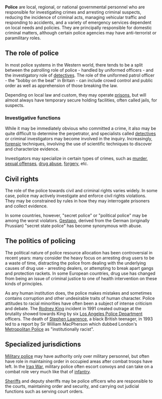 {{subpages}}
'''Police''' are local, regional, or national governmental personnel who are responsible for investigating crimes and arresting criminal suspects, reducing the incidence of criminal acts, managing vehicular traffic and responding to accidents, and a variety of emergency services dependent on local needs and policies. They are principally responsible for domestic criminal matters, although certain police agencies may have anti-terrorist or paramilitary roles.

== The role of police ==
In most police systems in the Western world, there tends to be a split between the patrolling role of police - handled by uniformed officers - and the investigatory role of [[detective]]s. The role of the uniformed patrol officer - the "bobby on the beat" in Britain - can include crowd control and public order as well as apprehension of those breaking the law.

Depending on local law and custom, they may operate [[prison]]s, but will almost always have temporary secure holding facilities, often called jails, for suspects.

=== Investigative functions ===
While it may be immediately obvious who committed a crime, it also may be quite difficult to determine the perpetrator, and specialists called [[detective]]s or criminal investigators may become involved in the inquiry. Increasingly, [[forensic]] techniques, involving the use of scientific techniques to discover and characterize evidence.

Investigators may specialize in certain types of crimes, such as [[murder]], [[sexual offense]]s, [[drug abuse]], [[forgery]], etc.

==Civil rights==
The role of the police towards civil and criminal rights varies widely. In some case, police may actively investigate and enforce civil rights violations. They may be constrained by rules in how they may interrogate prisoners and collect evidence.

In some countries, however, "secret police" or "political police" may be among the worst violators. [[Gestapo]], derived from the German (originally Prussian) "secret state police" has become synonymous with abuse.

== The politics of policing ==
The political nature of police resource allocation has been controversial in recent years: many consider the heavy focus on arresting drug users to be a waste of time, distracting the police from dealing with the underlying causes of drug use - arresting dealers, or attempting to break apart gangs and protection rackets. In some European countries, drug use has changed from being an issue of criminal justice to one of health intervention on these kinds of principles.

As any human institution does, the police makes mistakes and sometimes contains corruption and other undesirable traits of human character. Police attitudes to racial minorities have often been a subject of intense criticism and debate. The [[Rodney King]] incident in 1991 created outrage at the brutality showed towards King by six [[Los Angeles Police Department]] officers. The death of [[Stephen Lawrence]], a black British teenager, in 1993 led to a report by Sir William MacPherson which dubbed London's [[Metropolitan Police]] as "institutionally racist".

==Specialized jurisdictions==
[[Military police]] may have authority only over military personnel, but often have role in maintaining order in occupied areas after combat troops have left. In the [[Iraq War]], military police often escort convoys and can take on a combat role very much like that of [[infantry]].

[[Sheriff]]s and deputy sheriffs may be police officers who are responsible to the courts, maintaining order and security, and carrying out judicial functions such as serving court orders.